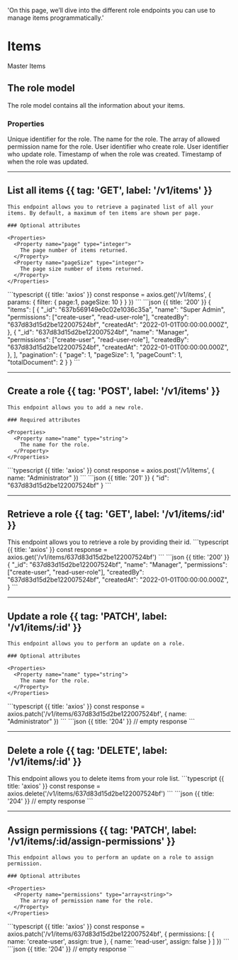   'On this page, we’ll dive into the different role endpoints you can use to manage items programmatically.'

# Items

Master Items

## The role model

The role model contains all the information about your items.

### Properties

<Properties>
  <Property name="_id" type="string">
    Unique identifier for the role.
  </Property>
  <Property name="name" type="string">
    The name for the role.
  </Property>
  <Property name="permissions" type="array<string>">
    The array of allowed permission name for the role.
  </Property>
  <Property name="createdBy" type="string">
    User identifier who create role.
  </Property>
  <Property name="createdBy" type="string">
    User identifier who update role.
  </Property>
  <Property name="createdAt" type="timestamp">
    Timestamp of when the role was created.
  </Property>
  <Property name="updatedAt" type="timestamp">
    Timestamp of when the role was updated.
  </Property>
</Properties>

---

## List all items {{ tag: 'GET', label: '/v1/items' }}

<Row>
  <Col>

    This endpoint allows you to retrieve a paginated list of all your items. By default, a maximum of ten items are shown per page.

    ### Optional attributes

    <Properties>
      <Property name="page" type="integer">
        The page number of items returned.
      </Property>
      <Property name="pageSize" type="integer">
        The page size number of items returned.
      </Property>
    </Properties>

  </Col>
  <Col sticky>
    <CodeGroup title="Request" tag="GET" label="/v1/items">
    ```typescript {{ title: 'axios' }}
    const response = axios.get('/v1/items', {
      params: {
        filter: {
          page:1,
          pageSize: 10
        }
      }
    })
    ```
    </CodeGroup>
    <CodeGroup title="Response">
    ```json {{ title: '200' }}
    {
      "items": [
        {
          "_id": "637b569149e0c02e1036c35a",
          "name": "Super Admin",
          "permissions": ["create-user", "read-user-role"],
          "createdBy": "637d83d15d2be122007524bf",
          "createdAt": "2022-01-01T00:00:00.000Z",
        },
        {
          "_id": "637d83d15d2be122007524bf",
          "name": "Manager",
          "permissions": ["create-user", "read-user-role"],
          "createdBy": "637d83d15d2be122007524bf",
          "createdAt": "2022-01-01T00:00:00.000Z",
        },
      ],
      "pagination": {
        "page": 1,
        "pageSize": 1,
        "pageCount": 1,
        "totalDocument": 2
      }
    }
    ```
    </CodeGroup>
  </Col>
</Row>

---

## Create a role {{ tag: 'POST', label: '/v1/items' }}

<Row>
  <Col>

    This endpoint allows you to add a new role.

    ### Required attributes

    <Properties>
      <Property name="name" type="string">
        The name for the role.
      </Property>
    </Properties>
  </Col>
  <Col sticky>
    <CodeGroup title="Request" tag="POST" label="/v1/items">
    ```typescript {{ title: 'axios' }}
    const response = axios.post('/v1/items', {
      name: "Administrator"
    })
    ```
    </CodeGroup>
    <CodeGroup title="Response">
    ```json {{ title: '201' }}
    {
      "id": "637d83d15d2be122007524bf"
    }
    ```
    </CodeGroup>
  </Col>
</Row>

---

## Retrieve a role {{ tag: 'GET', label: '/v1/items/:id' }}

<Row>
  <Col>
    This endpoint allows you to retrieve a role by providing their id.
  </Col>
  <Col sticky>
    <CodeGroup title="Request" tag="GET" label="/v1/items/637d83d15d2be122007524bf">
    ```typescript {{ title: 'axios' }}
    const response = axios.get('/v1/items/637d83d15d2be122007524bf')
    ```
    </CodeGroup>
    <CodeGroup title="Response">
    ```json {{ title: '200' }}
    {
      "_id": "637d83d15d2be122007524bf",
      "name": "Manager",
      "permissions": ["create-user", "read-user-role"],
      "createdBy": "637d83d15d2be122007524bf",
      "createdAt": "2022-01-01T00:00:00.000Z",
    }
    ```
    </CodeGroup>
  </Col>
</Row>

---

## Update a role {{ tag: 'PATCH', label: '/v1/items/:id' }}

<Row>
  <Col>

    This endpoint allows you to perform an update on a role.

    ### Optional attributes

    <Properties>
      <Property name="name" type="string">
        The name for the role.
      </Property>
    </Properties>

  </Col>
  <Col sticky>
    <CodeGroup title="Request" tag="PATCH" label="/v1/items/637d83d15d2be122007524bf">
    ```typescript {{ title: 'axios' }}
    const response = axios.patch('/v1/items/637d83d15d2be122007524bf', {
      name: "Administrator"
    })
    ```
    </CodeGroup>
    <CodeGroup title="Response">
    ```json {{ title: '204' }}
    // empty response
    ```
    </CodeGroup>
  </Col>
</Row>

---

## Delete a role {{ tag: 'DELETE', label: '/v1/items/:id' }}

<Row>
  <Col>
    This endpoint allows you to delete items from your role list.
  </Col>
  <Col sticky>
    <CodeGroup title="Request" tag="DELETE" label="/v1/items/637d83d15d2be122007524bf">
    ```typescript {{ title: 'axios' }}
    const response = axios.delete('/v1/items/637d83d15d2be122007524bf')
    ```
    </CodeGroup>
    <CodeGroup title="Response">
    ```json {{ title: '204' }}
    // empty response
    ```
    </CodeGroup>
  </Col>
</Row>

---

## Assign permissions {{ tag: 'PATCH', label: '/v1/items/:id/assign-permissions' }}

<Row>
  <Col>

    This endpoint allows you to perform an update on a role to assign permission.

    ### Optional attributes

    <Properties>
      <Property name="permissions" type="array<string>">
        The array of permission name for the role.
      </Property>
    </Properties>

  </Col>
  <Col sticky>
    <CodeGroup title="Request" tag="PATCH" label="/v1/items/637d83d15d2be122007524bf">
    ```typescript {{ title: 'axios' }}
    const response = axios.patch('/v1/items/637d83d15d2be122007524bf', {
      permissions: [
        {
          name: 'create-user',
          assign: true
        },
        {
          name: 'read-user',
          assign: false
        }
      ]
    })
    ```
    </CodeGroup>
    <CodeGroup title="Response">
    ```json {{ title: '204' }}
    // empty response
    ```
    </CodeGroup>
  </Col>
</Row>
